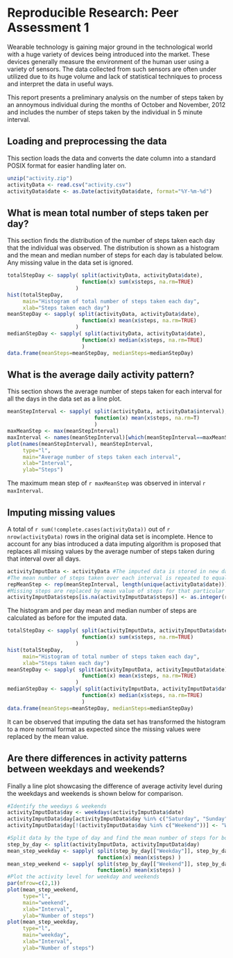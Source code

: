 # Reproducible Research: Peer Assessment 1
Wearable technology is gaining major ground in the technological world with a huge variety of devices being introduced into the market. These devices generally measure the environment of the human user using a variety of sensors. The data collected from such sensors are often under utilized due to its huge volume and lack of statistical techniques to process and interpret the data in useful ways.

This report presents a preliminary analysis on the number of steps taken by an annoymous individual during the months of October and November, 2012 and includes the number of steps taken by the individual in 5 minute interval.

## Loading and preprocessing the data
This section loads the data and converts the date column into a standard POSIX format for easier handling later on.
```r
unzip("activity.zip")
activityData <- read.csv("activity.csv")
activityData$date <- as.Date(activityData$date, format="%Y-%m-%d")
```



## What is mean total number of steps taken per day?
This section finds the distribution of the number of steps taken each day that the individual was observed. The distribution is shown as a histogram and the mean and median number of steps for each day is tabulated below. Any missing value in the data set is ignored.
```r
totalStepDay <- sapply( split(activityData, activityData$date), 
                        function(x) sum(x$steps, na.rm=TRUE)
                      )
hist(totalStepDay,
     main="Histogram of total number of steps taken each day",
     xlab="Steps taken each day")
meanStepDay <- sapply( split(activityData, activityData$date), 
                        function(x) mean(x$steps, na.rm=TRUE)
                      )
medianStepDay <- sapply( split(activityData, activityData$date), 
                        function(x) median(x$steps, na.rm=TRUE)
                        )
data.frame(meanSteps=meanStepDay, medianSteps=medianStepDay)
```


## What is the average daily activity pattern?
This section shows the average number of steps taken for each interval for all the days in the data set as a line plot.
```r
meanStepInterval <- sapply( split(activityData, activityData$interval),
                            function(x) mean(x$steps, na.rm=T)
                            )
maxMeanStep <- max(meanStepInterval)
maxInterval <- names(meanStepInterval)[which(meanStepInterval==maxMeanStep)]
plot(names(meanStepInterval), meanStepInterval,
     type="l",
     main="Average number of steps taken each interval",
     xlab="Interval",
     ylab="Steps")
```
The maximum mean step of `r maxMeanStep` was observed in interval `r maxInterval`.


## Imputing missing values
A total of `r sum(!complete.cases(activityData))` out of `r nrow(activityData)` rows in the original data set is incomplete. Hence to account for any bias introduced a data imputing algorithm is proposed that replaces all missing values by the average number of steps taken during that interval over all days.
```r
activityImputData <- activityData #The imputed data is stored in new data frame
#The mean number of steps taken over each interval is repeated to equal the number of days
repMeanStep <- rep(meanStepInterval, length(unique(activityData$date))) 
#Missing steps are replaced by mean value of steps for that particular interval
activityImputData$steps[is.na(activityImputData$steps)] <- as.integer(repMeanStep[is.na(activityImputData$steps)])
```
The histogram and per day mean and median number of steps are calculated as before for the imputed data.
```r
totalStepDay <- sapply( split(activityImputData, activityImputData$date), 
                        function(x) sum(x$steps, na.rm=TRUE)
                      )
hist(totalStepDay,
     main="Histogram of total number of steps taken each day",
     xlab="Steps taken each day")
meanStepDay <- sapply( split(activityImputData, activityImputData$date), 
                        function(x) mean(x$steps, na.rm=TRUE)
                      )
medianStepDay <- sapply( split(activityImputData, activityImputData$date), 
                        function(x) median(x$steps, na.rm=TRUE)
                        )
data.frame(meanSteps=meanStepDay, medianSteps=medianStepDay)
```
It can be observed that imputing the data set has transformed the histogram to a more normal format as expected since the missing values were replaced by the mean value.



## Are there differences in activity patterns between weekdays and weekends?
Finally a line plot showcasing the difference of average activity level during the weekdays and weekends is shown below for comparison.
```r
#Identify the weedays & weekends
activityImputData$day <- weekdays(activityImputData$date)
activityImputData$day[activityImputData$day %in% c("Saturday", "Sunday")] <- "Weekend"
activityImputData$day[!(activityImputData$day %in% c("Weekend"))] <- "Weekday"

#Split data by the type of day and find the mean number of steps for both the categories
step_by_day <- split(activityImputData, activityImputData$day)
mean_step_weekday <- sapply( split(step_by_day[["Weekday"]], step_by_day[["Weekday"]]$interval),
                             function(x) mean(x$steps) )
mean_step_weekend <- sapply( split(step_by_day[["Weekend"]], step_by_day[["Weekend"]]$interval),
                             function(x) mean(x$steps) )
#Plot the activity level for weekday and weekends
par(mfrow=c(2,1))
plot(mean_step_weekend,
     type="l",
     main="weekend",
     xlab="Interval",
     ylab="Number of steps")
plot(mean_step_weekday,
     type="l",
     main="weekday",
     xlab="Interval",
     ylab="Number of steps")
```